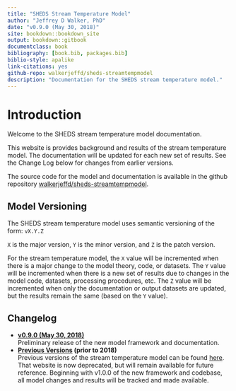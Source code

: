```yaml
--- 
title: "SHEDS Stream Temperature Model"
author: "Jeffrey D Walker, PhD"
date: "v0.9.0 (May 30, 2018)"
site: bookdown::bookdown_site
output: bookdown::gitbook
documentclass: book
bibliography: [book.bib, packages.bib]
biblio-style: apalike
link-citations: yes
github-repo: walkerjeffd/sheds-streamtempmodel
description: "Documentation for the SHEDS stream temperature model."
---
```


# Introduction {#intro}

Welcome to the SHEDS stream temperature model documentation.

This website is provides background and results of the stream temperature model. The documentation will be updated for each new set of results. See the Change Log below for changes from earlier versions.

The source code for the model and documentation is available in the github repository [walkerjeffd/sheds-streamtempmodel](https://github.com/walkerjeffd/sheds-streamtempmodel).

## Model Versioning

The SHEDS stream temperature model uses semantic versioning of the form: `vX.Y.Z`

`X` is the major version, `Y` is the minor version, and `Z` is the patch version.

For the stream temperature model, the `X` value will be incremented when there is a major change to the model theory, code, or datasets. The `Y` value will be incremented when there is a new set of results due to changes in the model code, datasets, processing procedures, etc. The `Z` value will be incremented when only the documentation or output datasets are updated, but the results remain the same (based on the `Y` value). 

## Changelog

- **[v0.9.0 (May 30, 2018)](http://ecosheds.org/models/stream-temperature/v0.9.0/)**  
Preliminary release of the new model framework and documentation.
- **[Previous Versions](http://conte-ecology.github.io/conteStreamTemperature_northeast/) (prior to 2018)**  
Previous versions of the stream temperature model can be found [here](http://conte-ecology.github.io/conteStreamTemperature_northeast/). That website is now deprecated, but will remain available for future reference. Beginning with v1.0.0 of the new framework and codebase, all model changes and results will be tracked and made available.

